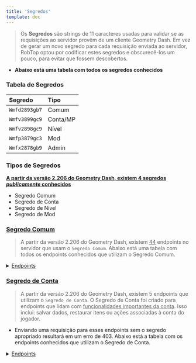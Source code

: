 ```yaml
---
title: 'Segredos'
template: doc
---
```


> Os **Segredos** são strings de 11 caracteres usadas para validar se as requisições ao servidor provêm de um cliente Geometry Dash. Em vez de gerar um novo segredo para cada requisição enviada ao servidor, RobTop optou por codificar estes segredos e obscurecê-los um pouco, para evitar que fossem descobertos.

- **Abaixo está uma tabela com todos os segredos conhecidos**

### Tabela de Segredos

|     Segredo    |  Tipo      |
|:--------------|:-----------|
| `Wmfd2893gb7` | Comum      |
| `Wmfv3899gc9` | Conta/MP   |
| `Wmfv2898gc9` | Nível      |
| `Wmfp3879gc3` | Mod        |
| `Wmfx2878gb9` | Admin      |

### Tipos de Segredos
<u>**A partir da versão 2.206 do Geometry Dash, existem 4 segredos *publicamente* conhecidos**</u>

- Segredo Comum
- Segredo de Conta
- Segredo de Nível
- Segredo de Mod

### **<u>Segredo Comum</u>**

> A partir da versão 2.206 do Geometry Dash, existem <u>44</u> endpoints no servidor que usam o `Segredo Comum`. Abaixo está uma tabela com todos os endpoints conhecidos que utilizam o Segredo Comum.

<details close>
<summary><u>Endpoints</u></summary>

<table>
    <tr><th><center>Endpoint</center></th></tr>
    <tr><td><a href="/#/endpoints/account/getAccountURL">https://www.boomlings.com/database/getAccountURL.php</a></td></tr>
    <tr><td><a href="/#/endpoints/social/acceptGJFriendRequest20">https://www.boomlings.com/database/acceptGJFriendRequest20.php</a></td></tr>  
    <tr><td><a href="/#/endpoints/social/blockGJUser20">https://www.boomlings.com/database/blockGJUser20.php</a></td></tr>
    <tr><td><a href="/#/endpoints/comment/deleteGJAccComment20">https://www.boomlings.com/database/deleteGJAccComment20.php</a></td></tr>        
    <tr><td><a href="/#/endpoints/comment/deleteGJComment20">https://www.boomlings.com/database/deleteGJComment20.php</a></td></tr>
    <tr><td><a href="/#/endpoints/social/deleteGJFriendRequests20">https://www.boomlings.com/database/deleteGJFriendRequests20.php</a></td></tr>
    <tr><td><a href="/#/endpoints/social/deleteGJMessages20">https://www.boomlings.com/database/deleteGJMessages20.php</a></td></tr>
    <tr><td><a href="/#/endpoints/level/downloadGJLevel22">https://www.boomlings.com/database/downloadGJLevel22.php</a></td></tr>
    <tr><td><a href="/#/endpoints/social/downloadGJMessage20">https://www.boomlings.com/database/downloadGJMessage20.php</a></td></tr>
    <tr><td><a href="/#/endpoints/comment/getGJAccountComments20">https://www.boomlings.com/database/getGJAccountComments20.php</a></td></tr>    
    <tr><td><a href="/#/endpoints/misc/getGJChallenges">https://www.boomlings.com/database/getGJChallenges.php</a></td></tr>
    <tr><td><a href="/#/endpoints/comment/getGJCommentHistory">https://www.boomlings.com/database/getGJCommentHistory.php</a></td></tr>
    <tr><td><a href="/#/endpoints/comment/getGJComments21">https://www.boomlings.com/database/getGJComments21.php</a></td></tr>
    <tr><td><a href="/#/endpoints/level/getGJDailyLevel">https://www.boomlings.com/database/getGJDailyLevel.php</a></td></tr>
    <tr><td><a href="/#/endpoints/social/getGJFriendRequests20">https://www.boomlings.com/database/getGJFriendRequests20.php</a></td></tr>      
    <tr><td><a href="/#/endpoints/level/getGJGauntlets21">https://www.boomlings.com/database/getGJGauntlets21.php</a></td></tr>
    <tr><td><a href="/#/endpoints/social/getGJLevelLists">https://www.boomlings.com/database/getGJLevelLists.php</a></td></tr>
    <tr><td><a href="/#/endpoints/level/getGJLevelScores211">https://www.boomlings.com/database/getGJLevelScores211.php</a></td></tr>
    <tr><td><a href="/#/endpoints/level/getGJLevelScoresPlat">https://www.boomlings.com/database/getGJLevelScoresPlat.php</a></td></tr>
    <tr><td><a href="/#/endpoints/level/getGJLevels21">https://www.boomlings.com/database/getGJLevels21.php</a></td></tr>
    <tr><td><a href="/#/endpoints/level/getGJMapPacks21">https://www.boomlings.com/database/getGJMapPacks21.php</a></td></tr>
    <tr><td><a href="/#/endpoints/social/getGJMessages20">https://www.boomlings.com/database/getGJMessages20.php</a></td></tr>
    <tr><td><a href="/#/endpoints/misc/getGJRewards">https://www.boomlings.com/database/getGJRewards.php</a></td></tr>
    <tr><td><a href="/#/endpoints/account/getGJScores20">https://www.boomlings.com/database/getGJScores20.php</a></td></tr>
    <tr><td><a href="/#/endpoints/level/getGJSongInfo">https://www.boomlings.com/database/getGJSongInfo.php</a></td></tr>
    <tr><td><a href="/#/endpoints/misc/getGJTopArtists">https://www.boomlings.com/database/getGJTopArtists.php</a></td></tr>
    <tr><td><a href="/#/endpoints/social/getGJUserList20">https://www.boomlings.com/database/getGJUserList20.php</a></td></tr>
    <tr><td><a href="/#/endpoints/account/getGJUsers20">https://www.boomlings.com/database/getGJUsers20.php</a></td></tr>
    <tr><td><a href="/#/endpoints/misc/getSaveData">https://www.boomlings.com/database/getSaveData.php</a></td></tr>
    <tr><td><a href="/#/endpoints/misc/likeGJItem211">https://www.boomlings.com/database/likeGJItem211.php</a></td></tr>
    <tr><td><a href="/#/endpoints/level/rateGJStars211">https://www.boomlings.com/database/rateGJStars211.php</a></td></tr>
    <tr><td><a href="/#/endpoints/social/readGJFriendRequest20">https://www.boomlings.com/database/readGJFriendRequest20.php</a></td></tr>
    <tr><td><a href="/#/endpoints/social/removeGJFriend20">https://www.boomlings.com/database/removeGJFriend20.php</a></td></tr>
    <tr><td><a href="/#/endpoints/level/reportGJLevel">https://www.boomlings.com/database/reportGJLevel.php</a></td></tr>
    <tr><td><a href="/#/endpoints/misc/requestUserAccess">https://www.boomlings.com/database/requestUserAccess.php</a></td></tr>
    <tr><td><a href="/#/endpoints/account/restoreGJItems">https://www.boomlings.com/database/restoreGJItems.php</a></td></tr>
    <tr><td><a href="/#/endpoints/social/unblockGJUser20">https://www.boomlings.com/database/unblockGJUser20.php</a></td></tr>
    <tr><td><a href="/#/endpoints/level/updateGJDesc20">https://www.boomlings.com/database/updateGJDesc20.php</a></td></tr>
    <tr><td><a href="/#/endpoints/account/updateGJUserScore22">https://www.boomlings.com/database/updateGJUserScore22.php</a></td></tr>
    <tr><td><a href="/#/endpoints/social/uploadFriendRequest20">https://www.boomlings.com/database/uploadFriendRequest20.php</a></td></tr>
    <tr><td><a href="/#/endpoints/comment/uploadGJAccComment20">https://www.boomlings.com/database/uploadGJAccComment20.php</a></td></tr>
    <tr><td><a href="/#/endpoints/comment/uploadGJComment21">https://www.boomlings.com/database/uploadGJComment21.php</a></td></tr>
    <tr><td><a href="/#/endpoints/level/uploadGJLevel21">https://www.boomlings.com/database/uploadGJLevel21.php</a></td></tr>
    <tr><td><a href="/#/endpoints/social/uploadGJLevelList">https://www.boomlings.com/database/uploadGJLevelList.php</a></td></tr>
    <tr><td><a href="/#/endpoints/social/uploadGJMessage20">https://www.boomlings.com/database/uploadGJMessage20.php</a></td></tr>
</table>

</details>

**<h3><u>Segredo de Conta</u></h3>**  
> A partir da versão 2.206 do Geometry Dash, existem 5 endpoints que utilizam o `Segredo de Conta`. O Segredo de Conta foi criado para endpoints que lidam com <u>funcionalidades importantes da conta</u>. Isso inclui: salvar dados, restaurar itens ou ações associadas à conta do jogador. 

- Enviando uma requisição para esses endpoints sem o segredo apropriado resultará em um erro de 403. Abaixo está a tabela com os endpoints conhecidos que utilizam o Segredo de Conta.

<details close>
<summary><u>Endpoints</u></summary>

<table>
    <tr><th><center>Endpoint</center></th></tr>
    <tr><td><a href="/#/endpoints/account/getAccountURL">https://www.boomlings.com/database/getAccountURL.php</a></td></tr>
    <tr><td><a href="/#/endpoints/account/restoreGJItems">https://www.boomlings.com/database/restoreGJItems.php</a></td></tr>
    <tr><td><a href="/#/endpoints/misc/requestUserAccess">https://www.boomlings.com/database/requestUserAccess.php</a></td></tr>
    <tr><td><a href="/#/endpoints/misc/getSaveData">https://www.boomlings.com/database/getSaveData.php</a></td></tr>
    <tr><td><a href="/#/endpoints/account/getGJScores20">https://www.boomlings.com/database/getGJScores20.php</a></td></tr>
</table>

</details>